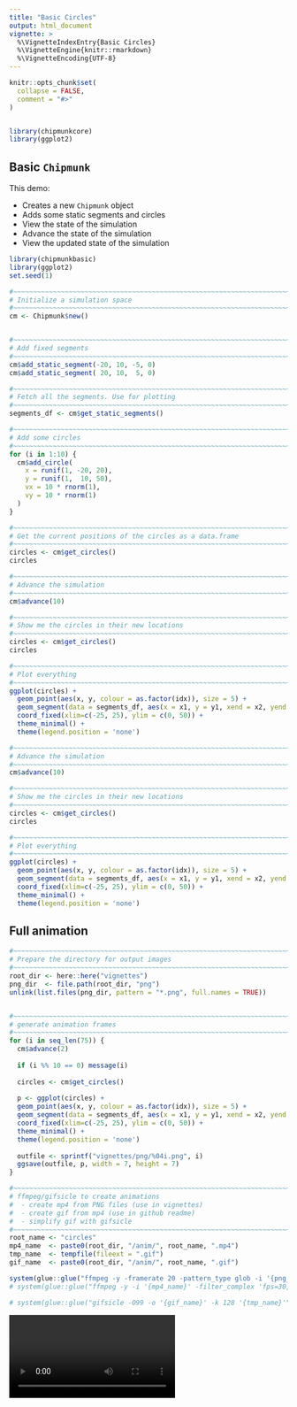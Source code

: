 ```yaml
---
title: "Basic Circles"
output: html_document
vignette: >
  %\VignetteIndexEntry{Basic Circles}
  %\VignetteEngine{knitr::rmarkdown}
  %\VignetteEncoding{UTF-8}
---
```


```r
knitr::opts_chunk$set(
  collapse = FALSE,
  comment = "#>"
)


library(chipmunkcore)
library(ggplot2)
```


## Basic `Chipmunk`

This demo:

* Creates a new `Chipmunk` object
* Adds some static segments and circles
* View the state of the simulation
* Advance the state of the simulation 
* View the updated state of the simulation


```r
library(chipmunkbasic)
library(ggplot2)
set.seed(1)

#~~~~~~~~~~~~~~~~~~~~~~~~~~~~~~~~~~~~~~~~~~~~~~~~~~~~~~~~~~~~~~~~~~~~~~~~~~~~~
# Initialize a simulation space
#~~~~~~~~~~~~~~~~~~~~~~~~~~~~~~~~~~~~~~~~~~~~~~~~~~~~~~~~~~~~~~~~~~~~~~~~~~~~~
cm <- Chipmunk$new()


#~~~~~~~~~~~~~~~~~~~~~~~~~~~~~~~~~~~~~~~~~~~~~~~~~~~~~~~~~~~~~~~~~~~~~~~~~~~~~
# Add fixed segments
#~~~~~~~~~~~~~~~~~~~~~~~~~~~~~~~~~~~~~~~~~~~~~~~~~~~~~~~~~~~~~~~~~~~~~~~~~~~~~
cm$add_static_segment(-20, 10, -5, 0)
cm$add_static_segment( 20, 10,  5, 0)

#~~~~~~~~~~~~~~~~~~~~~~~~~~~~~~~~~~~~~~~~~~~~~~~~~~~~~~~~~~~~~~~~~~~~~~~~~~~~~
# Fetch all the segments. Use for plotting
#~~~~~~~~~~~~~~~~~~~~~~~~~~~~~~~~~~~~~~~~~~~~~~~~~~~~~~~~~~~~~~~~~~~~~~~~~~~~~
segments_df <- cm$get_static_segments()

#~~~~~~~~~~~~~~~~~~~~~~~~~~~~~~~~~~~~~~~~~~~~~~~~~~~~~~~~~~~~~~~~~~~~~~~~~~~~~
# Add some circles 
#~~~~~~~~~~~~~~~~~~~~~~~~~~~~~~~~~~~~~~~~~~~~~~~~~~~~~~~~~~~~~~~~~~~~~~~~~~~~~
for (i in 1:10) {
  cm$add_circle(
    x = runif(1, -20, 20), 
    y = runif(1,  10, 50),
    vx = 10 * rnorm(1),
    vy = 10 * rnorm(1)
  )
}

#~~~~~~~~~~~~~~~~~~~~~~~~~~~~~~~~~~~~~~~~~~~~~~~~~~~~~~~~~~~~~~~~~~~~~~~~~~~~~
# Get the current positions of the circles as a data.frame
#~~~~~~~~~~~~~~~~~~~~~~~~~~~~~~~~~~~~~~~~~~~~~~~~~~~~~~~~~~~~~~~~~~~~~~~~~~~~~
circles <- cm$get_circles()
circles

#~~~~~~~~~~~~~~~~~~~~~~~~~~~~~~~~~~~~~~~~~~~~~~~~~~~~~~~~~~~~~~~~~~~~~~~~~~~~~
# Advance the simulation
#~~~~~~~~~~~~~~~~~~~~~~~~~~~~~~~~~~~~~~~~~~~~~~~~~~~~~~~~~~~~~~~~~~~~~~~~~~~~~
cm$advance(10)

#~~~~~~~~~~~~~~~~~~~~~~~~~~~~~~~~~~~~~~~~~~~~~~~~~~~~~~~~~~~~~~~~~~~~~~~~~~~~~
# Show me the circles in their new locations
#~~~~~~~~~~~~~~~~~~~~~~~~~~~~~~~~~~~~~~~~~~~~~~~~~~~~~~~~~~~~~~~~~~~~~~~~~~~~~
circles <- cm$get_circles()
circles

#~~~~~~~~~~~~~~~~~~~~~~~~~~~~~~~~~~~~~~~~~~~~~~~~~~~~~~~~~~~~~~~~~~~~~~~~~~~~~
# Plot everything
#~~~~~~~~~~~~~~~~~~~~~~~~~~~~~~~~~~~~~~~~~~~~~~~~~~~~~~~~~~~~~~~~~~~~~~~~~~~~~
ggplot(circles) + 
  geom_point(aes(x, y, colour = as.factor(idx)), size = 5) + 
  geom_segment(data = segments_df, aes(x = x1, y = y1, xend = x2, yend = y2)) + 
  coord_fixed(xlim=c(-25, 25), ylim = c(0, 50)) + 
  theme_minimal() + 
  theme(legend.position = 'none')

#~~~~~~~~~~~~~~~~~~~~~~~~~~~~~~~~~~~~~~~~~~~~~~~~~~~~~~~~~~~~~~~~~~~~~~~~~~~~~
# Advance the simulation
#~~~~~~~~~~~~~~~~~~~~~~~~~~~~~~~~~~~~~~~~~~~~~~~~~~~~~~~~~~~~~~~~~~~~~~~~~~~~~
cm$advance(10)

#~~~~~~~~~~~~~~~~~~~~~~~~~~~~~~~~~~~~~~~~~~~~~~~~~~~~~~~~~~~~~~~~~~~~~~~~~~~~~
# Show me the circles in their new locations
#~~~~~~~~~~~~~~~~~~~~~~~~~~~~~~~~~~~~~~~~~~~~~~~~~~~~~~~~~~~~~~~~~~~~~~~~~~~~~
circles <- cm$get_circles()
circles

#~~~~~~~~~~~~~~~~~~~~~~~~~~~~~~~~~~~~~~~~~~~~~~~~~~~~~~~~~~~~~~~~~~~~~~~~~~~~~
# Plot everything
#~~~~~~~~~~~~~~~~~~~~~~~~~~~~~~~~~~~~~~~~~~~~~~~~~~~~~~~~~~~~~~~~~~~~~~~~~~~~~
ggplot(circles) + 
  geom_point(aes(x, y, colour = as.factor(idx)), size = 5) + 
  geom_segment(data = segments_df, aes(x = x1, y = y1, xend = x2, yend = y2)) + 
  coord_fixed(xlim=c(-25, 25), ylim = c(0, 50)) + 
  theme_minimal() + 
  theme(legend.position = 'none')
```



## Full animation


```r

#~~~~~~~~~~~~~~~~~~~~~~~~~~~~~~~~~~~~~~~~~~~~~~~~~~~~~~~~~~~~~~~~~~~~~~~~~~~~~
# Prepare the directory for output images
#~~~~~~~~~~~~~~~~~~~~~~~~~~~~~~~~~~~~~~~~~~~~~~~~~~~~~~~~~~~~~~~~~~~~~~~~~~~~~
root_dir <- here::here("vignettes")
png_dir  <- file.path(root_dir, "png")
unlink(list.files(png_dir, pattern = "*.png", full.names = TRUE))


#~~~~~~~~~~~~~~~~~~~~~~~~~~~~~~~~~~~~~~~~~~~~~~~~~~~~~~~~~~~~~~~~~~~~~~~~~~~~~
# generate animation frames
#~~~~~~~~~~~~~~~~~~~~~~~~~~~~~~~~~~~~~~~~~~~~~~~~~~~~~~~~~~~~~~~~~~~~~~~~~~~~~
for (i in seq_len(75)) {
  cm$advance(2)
  
  if (i %% 10 == 0) message(i)
  
  circles <- cm$get_circles()
  
  p <- ggplot(circles) + 
  geom_point(aes(x, y, colour = as.factor(idx)), size = 5) + 
  geom_segment(data = segments_df, aes(x = x1, y = y1, xend = x2, yend = y2)) + 
  coord_fixed(xlim=c(-25, 25), ylim = c(0, 50)) + 
  theme_minimal() + 
  theme(legend.position = 'none')
  
  outfile <- sprintf("vignettes/png/%04i.png", i)
  ggsave(outfile, p, width = 7, height = 7)
}

#~~~~~~~~~~~~~~~~~~~~~~~~~~~~~~~~~~~~~~~~~~~~~~~~~~~~~~~~~~~~~~~~~~~~~~~~~~~~~
# ffmpeg/gifsicle to create animations
#  - create mp4 from PNG files (use in vignettes)
#  - create gif from mp4 (use in github readme)
#  - simplify gif with gifsicle
#~~~~~~~~~~~~~~~~~~~~~~~~~~~~~~~~~~~~~~~~~~~~~~~~~~~~~~~~~~~~~~~~~~~~~~~~~~~~~
root_name <- "circles"
mp4_name  <- paste0(root_dir, "/anim/", root_name, ".mp4")
tmp_name  <- tempfile(fileext = ".gif")
gif_name  <- paste0(root_dir, "/anim/", root_name, ".gif")

system(glue::glue("ffmpeg -y -framerate 20 -pattern_type glob -i '{png_dir}/*.png' -c:v libx264 -pix_fmt yuv420p -s 800x800 '{mp4_name}'"))
# system(glue::glue("ffmpeg -y -i '{mp4_name}' -filter_complex 'fps=30,scale=800:-1:flags=lanczos,split [o1] [o2];[o1] palettegen [p]; [o2] fifo [o3];[o3] [p] paletteuse' '{tmp_name}'"))

# system(glue::glue("gifsicle -O99 -o '{gif_name}' -k 128 '{tmp_name}'"))
```





![](anim/circles.mp4)







